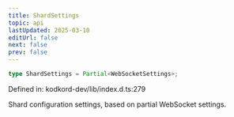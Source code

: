 ```yaml
---
title: ShardSettings
topic: api
lastUpdated: 2025-03-10
editUrl: false
next: false
prev: false
---
```


```ts
type ShardSettings = Partial<WebSocketSettings>;
```

Defined in: kodkord-dev/lib/index.d.ts:279

Shard configuration settings, based on partial WebSocket settings.
